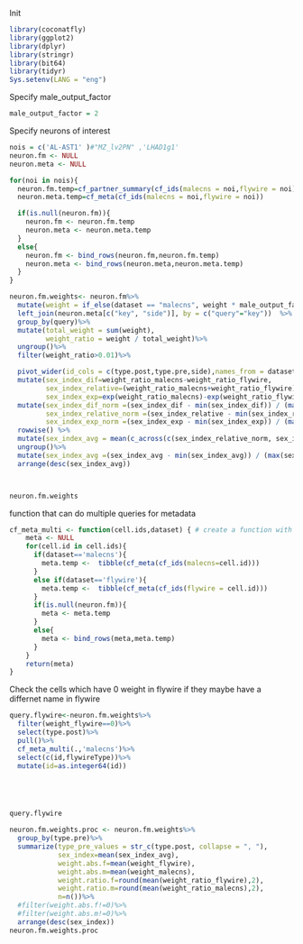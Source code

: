 Init
```r
library(coconatfly)
library(ggplot2) 
library(dplyr)
library(stringr)
library(bit64)
library(tidyr)
Sys.setenv(LANG = "eng")
```
Specify male_output_factor 
```r
male_output_factor = 2
```


Specify neurons of interest

```r
nois = c('AL-AST1' )#"MZ_lv2PN" ,'LHAD1g1'
neuron.fm <- NULL
neuron.meta <- NULL

for(noi in nois){
  neuron.fm.temp=cf_partner_summary(cf_ids(malecns = noi,flywire = noi), partners = 'in', aggregate.query = F)
  neuron.meta.temp=cf_meta(cf_ids(malecns = noi,flywire = noi))

  if(is.null(neuron.fm)){
    neuron.fm <- neuron.fm.temp
    neuron.meta <- neuron.meta.temp
  }
  else{
    neuron.fm <- bind_rows(neuron.fm,neuron.fm.temp)
    neuron.meta <- bind_rows(neuron.meta,neuron.meta.temp)
  }
}


```

```r
neuron.fm.weights<- neuron.fm%>%
  mutate(weight = if_else(dataset == "malecns", weight * male_output_factor, weight))%>%
  left_join(neuron.meta[c("key", "side")], by = c("query"="key"))  %>%
  group_by(query)%>%
  mutate(total_weight = sum(weight),
         weight_ratio = weight / total_weight)%>%
  ungroup()%>%
  filter(weight_ratio>0.01)%>%

  pivot_wider(id_cols = c(type.post,type.pre,side),names_from = dataset,values_from = c(weight_ratio,weight),values_fill=0)%>%
  mutate(sex_index_dif=weight_ratio_malecns-weight_ratio_flywire,
         sex_index_relative=(weight_ratio_malecns+weight_ratio_flywire)/(weight_ratio_malecns-weight_ratio_flywire),
         sex_index_exp=exp(weight_ratio_malecns)-exp(weight_ratio_flywire))%>%
  mutate(sex_index_dif_norm =(sex_index_dif - min(sex_index_dif)) / (max(sex_index_dif) - min(sex_index_dif)),
         sex_index_relative_norm =(sex_index_relative - min(sex_index_relative)) / (max(sex_index_relative) - min(sex_index_relative)),
         sex_index_exp_norm =(sex_index_exp - min(sex_index_exp)) / (max(sex_index_exp) - min(sex_index_exp)))%>%
  rowwise() %>%
  mutate(sex_index_avg = mean(c_across(c(sex_index_relative_norm, sex_index_dif_norm, sex_index_exp_norm)), na.rm = TRUE)) %>%
  ungroup()%>%
  mutate(sex_index_avg =(sex_index_avg - min(sex_index_avg)) / (max(sex_index_avg) - min(sex_index_avg)))%>%
  arrange(desc(sex_index_avg))



neuron.fm.weights
```
function that can do multiple queries for metadata
```r
cf_meta_multi <- function(cell.ids,dataset) { # create a function with the name my_function
    meta <- NULL
    for(cell.id in cell.ids){
      if(dataset=='malecns'){
        meta.temp <-  tibble(cf_meta(cf_ids(malecns=cell.id)))
      }
      else if(dataset=='flywire'){
        meta.temp <-  tibble(cf_meta(cf_ids(flywire = cell.id)))
      }
      if(is.null(neuron.fm)){
        meta <- meta.temp
      }
      else{
        meta <- bind_rows(meta,meta.temp)
      }
    }
    return(meta)
}
```

Check the cells which have 0 weight in flywire if they maybe have a differnet name in flywire

```r
query.flywire<-neuron.fm.weights%>%
  filter(weight_flywire==0)%>%
  select(type.post)%>%
  pull()%>%
  cf_meta_multi(.,'malecns')%>%
  select(c(id,flywireType))%>%
  mutate(id=as.integer64(id))





query.flywire
```




```r
neuron.fm.weights.proc <- neuron.fm.weights%>% 
  group_by(type.pre)%>%
  summarize(type_pre_values = str_c(type.post, collapse = ", "),
            sex_index=mean(sex_index_avg),
            weight.abs.f=mean(weight_flywire),
            weight.abs.m=mean(weight_malecns),
            weight.ratio.f=round(mean(weight_ratio_flywire),2),
            weight.ratio.m=round(mean(weight_ratio_malecns),2),
            n=n())%>%
  #filter(weight.abs.f!=0)%>%
  #filter(weight.abs.m!=0)%>%
  arrange(desc(sex_index))
neuron.fm.weights.proc

```